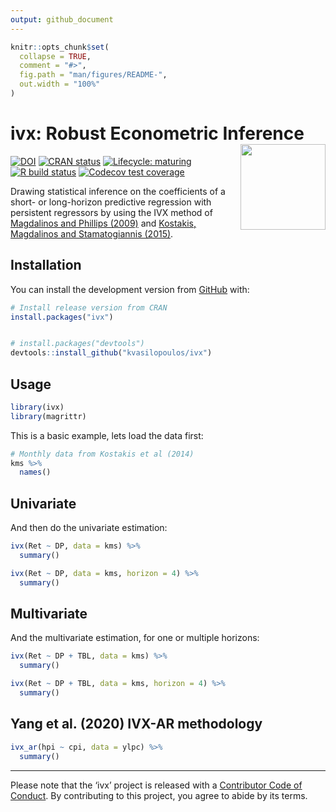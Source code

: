 ```yaml
---
output: github_document
---
```


```r
knitr::opts_chunk$set(
  collapse = TRUE,
  comment = "#>",
  fig.path = "man/figures/README-",
  out.width = "100%"
)
```
# ivx: Robust Econometric Inference <img src='man/figures/logo.png' align="right" height="136.5" />

<!-- badges: start -->
[![DOI](https://zenodo.org/badge/137785074.svg)](https://zenodo.org/badge/latestdoi/137785074)
[![CRAN status](https://www.r-pkg.org/badges/version/ivx)](https://cran.r-project.org/package=ivx)
[![Lifecycle: maturing](https://img.shields.io/badge/lifecycle-maturing-blue.svg)](https://www.tidyverse.org/lifecycle/#maturing)
[![R build status](https://github.com/kvasilopoulos/ivx/workflows/R-CMD-check/badge.svg)](https://github.com/kvasilopoulos/ivx/actions)
[![Codecov test coverage](https://codecov.io/gh/kvasilopoulos/ivx/branch/master/graph/badge.svg)](https://codecov.io/gh/kvasilopoulos/ivx?branch=master)

<!-- badges: end -->


Drawing statistical inference on the coefficients of a short- or long-horizon 
predictive regression with persistent regressors by using the IVX method of 
[Magdalinos and Phillips (2009)](doi:10.1017/S0266466608090154) and
[Kostakis, Magdalinos and Stamatogiannis (2015)](doi:10.1093/rfs/hhu139).

## Installation

You can install the development version from [GitHub](https://github.com/) with:

``` r
# Install release version from CRAN
install.packages("ivx")


# install.packages("devtools")
devtools::install_github("kvasilopoulos/ivx")
```
## Usage


```r
library(ivx)
library(magrittr)
```

This is a basic example, lets load the data first:

```r
# Monthly data from Kostakis et al (2014)
kms %>%
  names()

```

## Univariate

And then do the univariate estimation:

```r
ivx(Ret ~ DP, data = kms) %>% 
  summary()

ivx(Ret ~ DP, data = kms, horizon = 4) %>% 
  summary()

```

## Multivariate

And the multivariate estimation, for one or multiple horizons:

```r
ivx(Ret ~ DP + TBL, data = kms) %>% 
  summary()

ivx(Ret ~ DP + TBL, data = kms, horizon = 4) %>% 
  summary()

```


## Yang et al. (2020) IVX-AR methodology

```r
ivx_ar(hpi ~ cpi, data = ylpc) %>% 
  summary()

```

<!--
#### To-do	

* The Bonferroni method	
  - Cavanagh et al (1995)	
  - Campbell and Yogo (2006)	
* A conditional likelihood approach	
  - Jansson and Moreira (2006)	
* A control function approach	
  - Elliot (2001)
-->


---

Please note that the 'ivx' project is released with a [Contributor Code of Conduct](https://github.com/kvasilopoulos/ivx/blob/master/.github/CODE_OF_CONDUCT.md). By contributing to this project, you agree to abide by its terms.
